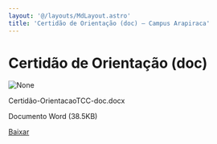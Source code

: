 ```yaml
---
layout: '@/layouts/MdLayout.astro'
title: 'Certidão de Orientação (doc) — Campus Arapiraca'
---
```




Certidão de Orientação (doc)
============================









<Image src="https://arapiraca.ufal.br/graduacao/ciencia-da-computacao/documentos/tcc/documentos-para-o-orientador/certidao-orientacaotcc-doc.docx/%2b%2bplone%2b%2bufalprofile/imgs/file-icon.png" alt="None" inferSize />

 Certidão-OrientacaoTCC-doc.docx  

 Documento Word
 (38.5KB)
 

[Baixar](%40%40download/file/Certida%cc%83o-OrientacaoTCC-doc.docx)








